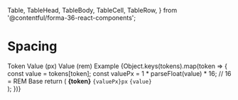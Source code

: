 
  Table,
  TableHead,
  TableBody,
  TableCell,
  TableRow,
} from '@contentful/forma-36-react-components';

# Spacing

<Table style={{ width: '100%' }}>
  <TableHead>
    <TableRow>
      <TableCell>Token</TableCell>
      <TableCell>Value (px)</TableCell>
      <TableCell>Value (rem)</TableCell>
      <TableCell>Example</TableCell>
    </TableRow>
  </TableHead>
  <TableBody>
    {Object.keys(tokens).map(token => {
      const value = tokens[token];
      const valuePx = 1 * parseFloat(value) * 16; // 16 = REM Base
      return (
        <TableRow key={token}>
          <TableCell style={{ verticalAlign: 'middle' }}>
            <strong>{token}</strong>
          </TableCell>
          <TableCell style={{ verticalAlign: 'middle' }}>
            <code>{valuePx}px</code>
          </TableCell>
          <TableCell style={{ verticalAlign: 'middle' }}>
            <code>{value}</code>
          </TableCell>
          <TableCell style={{ verticalAlign: 'middle' }}>
            <div
              style={{
                width: value,
                height: value,
                background: '#3c80cf',
              }}
            />
          </TableCell>
        </TableRow>
      );
    })}
  </TableBody>
</Table>
